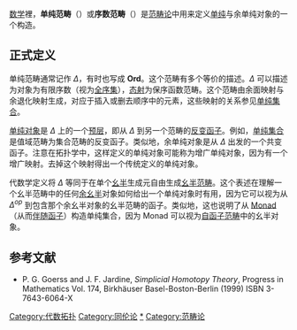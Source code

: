 [[数学|数学]]裡，'''单纯范畴'''（{{lang|en|simplicial category}}）或'''序数范畴'''（{{lang|en|ordinal category}}）是[[范畴论|范畴论]]中用来定义[[单纯集合|单纯]]与余单纯对象的一个构造。 

==正式定义==
单纯范畴通常记作 <math>\Delta</math>，有时也写成 '''Ord'''。这个范畴有多个等价的描述。<math>\Delta</math> 可以描述为对象为有限序数（视为[[全序集|全序集]]），[[态射|态射]]为保序函数范畴。这个范畴由余面映射与余退化映射生成，对应于插入或删去顺序中的元素，这些映射的关系参见[[单纯集合|单纯集合]]。

[[单纯对象|单纯对象]]是 <math>\Delta</math> 上的一个[[预层|预层]]，即从 <math>\Delta</math> 到另一个范畴的[[反变函子|反变函子]]。例如，[[单纯集合|单纯集合]]是值域范畴为集合范畴的反变函子。类似地，余单纯对象是从 <math>\Delta</math> 出发的一个共变函子。注意在拓扑学中，这样定义的单纯对象可能称为增广单纯对象，因为有一个增广映射。去掉这个映射得出一个传统定义的单纯对象。

代数学定义将 <math>\Delta</math> 等同于在单个[[幺半对象|幺半]]生成元自由生成[[幺半范畴|幺半范畴]]。这个表述在理解一个幺半范畴中的任何[[余幺半|余幺半]]对象如何给出一个单纯对象时有用，因为它可以视为从 <math>\Delta^{op}</math> 到包含那个余幺半对象的幺半范畴的函子。类似地，这也说明了从 [[Monad|Monad]]（从而[[伴随函子|伴随函子]]）构造单纯集合，因为 Monad 可以视为[[函子范畴|自函子范畴]]中的幺半对象。

==参考文献==
*P. G. Goerss and J. F. Jardine, ''Simplicial Homotopy Theory'', Progress in Mathematics Vol. 174, Birkhäuser Basel-Boston-Berlin (1999) ISBN 3-7643-6064-X

[[Category:代数拓扑|Category:代数拓扑]]
[[Category:同伦论|Category:同伦论]]
[[Category:单纯集合|*]]
[[Category:范畴论|Category:范畴论]]